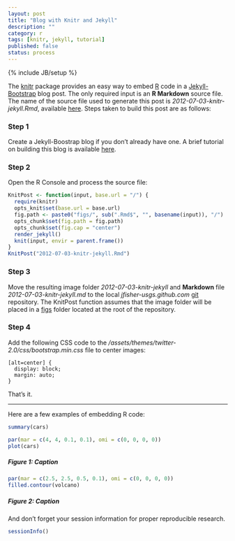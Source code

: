 ```yaml
---
layout: post
title: "Blog with Knitr and Jekyll"
description: ""
category: r
tags: [knitr, jekyll, tutorial]
published: false
status: process
---
```

{% include JB/setup %}

The [knitr](http://yihui.name/knitr/) package provides an easy way to embed 
[R](http://www.r-project.org/) code in a [Jekyll-Bootstrap](http://jekyllbootstrap.com/) 
blog post. The only required input is an **R Markdown** source file. 
The name of the source file used to generate this post is *2012-07-03-knitr-jekyll.Rmd*, available
[here](https://github.com/jfisher-usgs/jfisher-usgs.github.com/blob/master/Rmd/2012-07-03-knitr-jekyll.Rmd).
Steps taken to build this post are as follows:

### Step 1

Create a Jekyll-Boostrap blog if you don't already have one. 
A brief tutorial on building this blog is available 
[here](/lessons/2012/05/30/jekyll-build-on-windows/).

### Step 2

Open the R Console and process the source file:
```r
KnitPost <- function(input, base.url = "/") {
  require(knitr)
  opts_knit$set(base.url = base.url)
  fig.path <- paste0("figs/", sub(".Rmd$", "", basename(input)), "/")
  opts_chunk$set(fig.path = fig.path)
  opts_chunk$set(fig.cap = "center")
  render_jekyll()
  knit(input, envir = parent.frame())
}
KnitPost("2012-07-03-knitr-jekyll.Rmd")
```

### Step 3

Move the resulting image folder *2012-07-03-knitr-jekyll* and **Markdown** file 
*2012-07-03-knitr-jekyll.md* to the local 
*jfisher-usgs.github.com* [git](http://git-scm.com/) repository.
The KnitPost function assumes that the image folder will be placed in a 
[figs](https://github.com/jfisher-usgs/jfisher-usgs.github.com/tree/master/figs) 
folder located at the root of the repository.

### Step 4

Add the following CSS code to the 
*/assets/themes/twitter-2.0/css/bootstrap.min.css* file to center images:

    [alt=center] {
      display: block;
      margin: auto;
    }

That's it.

***

Here are a few examples of embedding R code:
```r
summary(cars)
```

```r
par(mar = c(4, 4, 0.1, 0.1), omi = c(0, 0, 0, 0))
plot(cars)
```
##### Figure 1: Caption

```r
par(mar = c(2.5, 2.5, 0.5, 0.1), omi = c(0, 0, 0, 0))
filled.contour(volcano)
```
##### Figure 2: Caption

And don't forget your session information for proper reproducible research.
```r
sessionInfo()
```